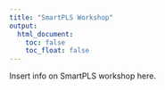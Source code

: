 ---
title: "SmartPLS Workshop"
output:
  html_document: 
    toc: false
    toc_float: false
---
  
<link rel="stylesheet" href="styles.css" type="text/css">  
  
Insert info on SmartPLS workshop here.